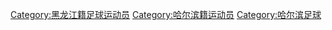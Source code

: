 [[Category:黑龙江籍足球运动员|Category:黑龙江籍足球运动员]]
[[Category:哈尔滨籍运动员|Category:哈尔滨籍运动员]]
[[Category:哈尔滨足球|Category:哈尔滨足球]]